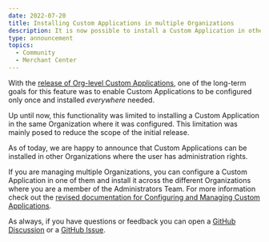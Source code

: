 ```yaml
---
date: 2022-07-20
title: Installing Custom Applications in multiple Organizations
description: It is now possible to install a Custom Application in other Organizations where the user has administration rights
type: announcement
topics:
  - Community
  - Merchant Center
---
```


With the [release of Org-level Custom Applications](/releases/2022-02-02-custom-applications-v21), one of the long-term goals for this feature was to enable Custom Applications to be configured only once and installed _everywhere_ needed.

Up until now, this functionality was limited to installing a Custom Application in the same Organization where it was configured. This limitation was mainly posed to reduce the scope of the initial release.

As of today, we are happy to announce that Custom Applications can be installed in other Organizations where the user has administration rights.

If you are managing multiple Organizations, you can configure a Custom Application in one of them and install it across the different Organizations where you are a member of the Administrators Team. For more information check out the [revised documentation for Configuring and Managing Custom Applications](https://docs.commercetools.com/merchant-center/managing-custom-applications).

As always, if you have questions or feedback you can open a [GitHub Discussion](https://github.com/commercetools/merchant-center-application-kit/discussions) or a [GitHub Issue](https://github.com/commercetools/merchant-center-application-kit/issues).
